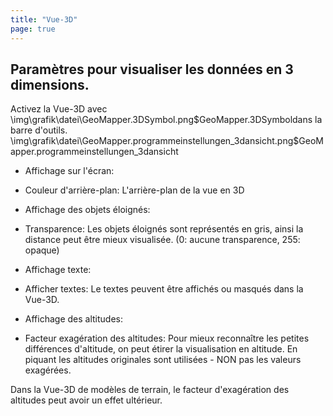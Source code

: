 ```yaml
---
title: "Vue-3D"
page: true
---
```

## Param&#232;tres pour visualiser les donn&#233;es en 3 dimensions.
<GeoMapper>
<Success>
Activez la Vue-3D avec 
<Image>\img\grafik\datei\GeoMapper.3DSymbol.png$GeoMapper.3DSymbol</Image>dans la barre d&#39;outils. 
</Success><Image>\img\grafik\datei\GeoMapper.programmeinstellungen_3dansicht.png$GeoMapper.programmeinstellungen_3dansicht</Image>

- <Bold> Affichage sur l&#39;&#233;cran: </Bold> 
- Couleur d&#39;arri&#232;re-plan: L&#39;arri&#232;re-plan de la vue en 3D



- <Bold> Affichage des objets &#233;loign&#233;s: </Bold> 
- Transparence: Les objets &#233;loign&#233;s sont repr&#233;sent&#233;s en gris, ainsi la distance peut &#234;tre mieux visualis&#233;e. (0: aucune transparence, 255: opaque)



- <Bold> Affichage texte: </Bold> 
- Afficher textes: Le textes peuvent &#234;tre affich&#233;s ou masqu&#233;s dans la Vue-3D.



- <Bold> Affichage des altitudes: </Bold> 
- Facteur exag&#233;ration des altitudes: Pour mieux reconna&#238;tre les petites diff&#233;rences d&#39;altitude, on peut &#233;tirer la visualisation en altitude. En piquant les altitudes originales sont utilis&#233;es - NON pas les valeurs exag&#233;r&#233;es. 





<Warning>
Dans la Vue-3D de mod&#232;les de terrain, le facteur d&#39;exag&#233;ration des altitudes peut avoir un effet ult&#233;rieur. 
</Warning>

</GeoMapper>
